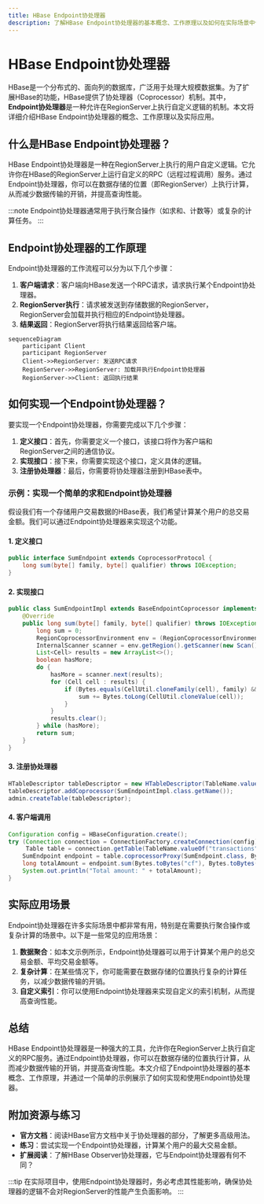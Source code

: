 ```yaml
---
title: HBase Endpoint协处理器
description: 了解HBase Endpoint协处理器的基本概念、工作原理以及如何在实际场景中使用它来扩展HBase的功能。
---
```


# HBase Endpoint协处理器

HBase是一个分布式的、面向列的数据库，广泛用于处理大规模数据集。为了扩展HBase的功能，HBase提供了协处理器（Coprocessor）机制。其中，**Endpoint协处理器**是一种允许在RegionServer上执行自定义逻辑的机制。本文将详细介绍HBase Endpoint协处理器的概念、工作原理以及实际应用。

## 什么是HBase Endpoint协处理器？

HBase Endpoint协处理器是一种在RegionServer上执行的用户自定义逻辑。它允许你在HBase的RegionServer上运行自定义的RPC（远程过程调用）服务。通过Endpoint协处理器，你可以在数据存储的位置（即RegionServer）上执行计算，从而减少数据传输的开销，并提高查询性能。

:::note
Endpoint协处理器通常用于执行聚合操作（如求和、计数等）或复杂的计算任务。
:::

## Endpoint协处理器的工作原理

Endpoint协处理器的工作流程可以分为以下几个步骤：

1. **客户端请求**：客户端向HBase发送一个RPC请求，请求执行某个Endpoint协处理器。
2. **RegionServer执行**：请求被发送到存储数据的RegionServer，RegionServer会加载并执行相应的Endpoint协处理器。
3. **结果返回**：RegionServer将执行结果返回给客户端。

```mermaid
sequenceDiagram
    participant Client
    participant RegionServer
    Client->>RegionServer: 发送RPC请求
    RegionServer->>RegionServer: 加载并执行Endpoint协处理器
    RegionServer->>Client: 返回执行结果
```

## 如何实现一个Endpoint协处理器？

要实现一个Endpoint协处理器，你需要完成以下几个步骤：

1. **定义接口**：首先，你需要定义一个接口，该接口将作为客户端和RegionServer之间的通信协议。
2. **实现接口**：接下来，你需要实现这个接口，定义具体的逻辑。
3. **注册协处理器**：最后，你需要将协处理器注册到HBase表中。

### 示例：实现一个简单的求和Endpoint协处理器

假设我们有一个存储用户交易数据的HBase表，我们希望计算某个用户的总交易金额。我们可以通过Endpoint协处理器来实现这个功能。

#### 1. 定义接口

```java
public interface SumEndpoint extends CoprocessorProtocol {
    long sum(byte[] family, byte[] qualifier) throws IOException;
}
```

#### 2. 实现接口

```java
public class SumEndpointImpl extends BaseEndpointCoprocessor implements SumEndpoint {
    @Override
    public long sum(byte[] family, byte[] qualifier) throws IOException {
        long sum = 0;
        RegionCoprocessorEnvironment env = (RegionCoprocessorEnvironment) getEnvironment();
        InternalScanner scanner = env.getRegion().getScanner(new Scan());
        List<Cell> results = new ArrayList<>();
        boolean hasMore;
        do {
            hasMore = scanner.next(results);
            for (Cell cell : results) {
                if (Bytes.equals(CellUtil.cloneFamily(cell), family) && Bytes.equals(CellUtil.cloneQualifier(cell), qualifier)) {
                    sum += Bytes.toLong(CellUtil.cloneValue(cell));
                }
            }
            results.clear();
        } while (hasMore);
        return sum;
    }
}
```

#### 3. 注册协处理器

```java
HTableDescriptor tableDescriptor = new HTableDescriptor(TableName.valueOf("transactions"));
tableDescriptor.addCoprocessor(SumEndpointImpl.class.getName());
admin.createTable(tableDescriptor);
```

#### 4. 客户端调用

```java
Configuration config = HBaseConfiguration.create();
try (Connection connection = ConnectionFactory.createConnection(config);
     Table table = connection.getTable(TableName.valueOf("transactions"))) {
    SumEndpoint endpoint = table.coprocessorProxy(SumEndpoint.class, Bytes.toBytes("user1"));
    long totalAmount = endpoint.sum(Bytes.toBytes("cf"), Bytes.toBytes("amount"));
    System.out.println("Total amount: " + totalAmount);
}
```

## 实际应用场景

Endpoint协处理器在许多实际场景中都非常有用，特别是在需要执行聚合操作或复杂计算的场景中。以下是一些常见的应用场景：

1. **数据聚合**：如本文示例所示，Endpoint协处理器可以用于计算某个用户的总交易金额、平均交易金额等。
2. **复杂计算**：在某些情况下，你可能需要在数据存储的位置执行复杂的计算任务，以减少数据传输的开销。
3. **自定义索引**：你可以使用Endpoint协处理器来实现自定义的索引机制，从而提高查询性能。

## 总结

HBase Endpoint协处理器是一种强大的工具，允许你在RegionServer上执行自定义的RPC服务。通过Endpoint协处理器，你可以在数据存储的位置执行计算，从而减少数据传输的开销，并提高查询性能。本文介绍了Endpoint协处理器的基本概念、工作原理，并通过一个简单的示例展示了如何实现和使用Endpoint协处理器。

## 附加资源与练习

- **官方文档**：阅读HBase官方文档中关于协处理器的部分，了解更多高级用法。
- **练习**：尝试实现一个Endpoint协处理器，计算某个用户的最大交易金额。
- **扩展阅读**：了解HBase Observer协处理器，它与Endpoint协处理器有何不同？

:::tip
在实际项目中，使用Endpoint协处理器时，务必考虑其性能影响，确保协处理器的逻辑不会对RegionServer的性能产生负面影响。
:::